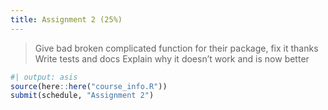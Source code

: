 ```yaml
---
title: Assignment 2 (25%)
---
```


> Give bad broken complicated function for their package, fix it thanks Write tests and docs Explain why it doesn’t work and is now better

```r
#| output: asis
source(here::here("course_info.R"))
submit(schedule, "Assignment 2")
```
